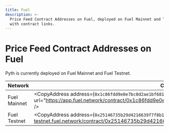 ```yaml
---
title: Fuel
description: >-
  Price Feed Contract Addresses on Fuel, deployed on Fuel Mainnet and Testnet
  with contract links.
---
```


# Price Feed Contract Addresses on Fuel

Pyth is currently deployed on Fuel Mainnet and Fuel Testnet.

| Network      | Contract address                                                                                                                                                                                                  |
| ------------ | ----------------------------------------------------------------------------------------------------------------------------------------------------------------------------------------------------------------- |
| Fuel Mainnet | <CopyAddress address={`0x1c86fdd9e0e7bc0d2ae1bf6817ef4834ffa7247655701ee1b031b52a24c523da`} url="https://app.fuel.network/contract/0x1c86fdd9e0e7bc0d2ae1bf6817ef4834ffa7247655701ee1b031b52a24c523da" />         |
| Fuel Testnet | <CopyAddress address={`0x25146735b29d4216639f7f8b1d7b921ff87a1d3051de62d6cceaacabeb33b8e7`} url="https://app-testnet.fuel.network/contract/0x25146735b29d4216639f7f8b1d7b921ff87a1d3051de62d6cceaacabeb33b8e7" /> |

